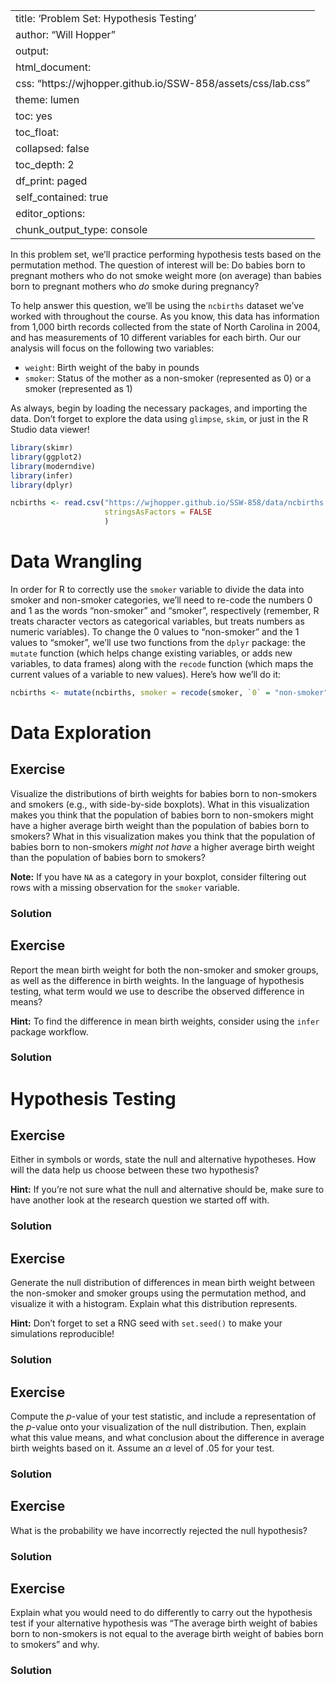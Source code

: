 
---
title: 'Problem Set: Hypothesis Testing'
author: "Will Hopper"
output:
  html_document:
    css: "https://wjhopper.github.io/SSW-858/assets/css/lab.css"
    theme: lumen
    toc: yes
    toc_float:
      collapsed: false
    toc_depth: 2
    df_print: paged
    self_contained: true
editor_options: 
  chunk_output_type: console
---

In this problem set, we'll practice performing hypothesis tests based on the permutation method. The question of interest will be: Do babies born to pregnant mothers who do not smoke weight more (on average) than babies born to pregnant mothers who *do* smoke during pregnancy? 

To help answer this question, we'll be using the `ncbirths` dataset we've worked with throughout the course. As you know, this data has information from 1,000 birth records collected from the state of North Carolina in 2004, and has measurements of 10 different variables for each birth. Our our analysis will focus on the following two variables:

- `weight`: Birth weight of the baby in pounds
- `smoker`: Status of the mother as a non-smoker (represented as 0) or a smoker (represented as 1)

As always, begin by loading the necessary packages, and importing the data. Don't forget to explore the data using `glimpse`, `skim`, or just in the R Studio data viewer!

```r
library(skimr)
library(ggplot2)
library(moderndive)
library(infer)
library(dplyr)
```

```r
ncbirths <- read.csv("https://wjhopper.github.io/SSW-858/data/ncbirths.csv",
                     stringsAsFactors = FALSE
                     )
```


# Data Wrangling

In order for R to correctly use the `smoker` variable to divide the data into smoker and non-smoker categories, we'll need to re-code the numbers 0 and 1 as the words "non-smoker" and "smoker", respectively (remember, R treats character vectors as categorical variables, but treats numbers as numeric variables). To change the 0 values to "non-smoker" and the 1 values to "smoker", we'll use two functions from the `dplyr` package: the `mutate` function (which helps change existing variables, or adds new variables, to data frames) along with the `recode` function (which maps the current values of a variable to new values). Here's how we'll do it:

```r
ncbirths <- mutate(ncbirths, smoker = recode(smoker, `0` = "non-smoker", `1` = "smoker"))
```


# Data Exploration

## Exercise
Visualize the distributions of birth weights for babies born to non-smokers and smokers (e.g., with side-by-side boxplots). What in this visualization makes you think that the population of babies born to non-smokers might have a higher average birth weight than the population of babies born to smokers? What in this visualization makes you think that the population of babies born to non-smokers *might not have* a higher average birth weight than the population of babies born to smokers?

**Note:** If you have `NA` as a category in your boxplot, consider filtering out rows with a missing observation for the `smoker` variable.

### Solution



## Exercise
Report the mean birth weight for both the non-smoker and smoker groups, as well as the difference in birth weights. In the language of hypothesis testing, what term would we use to describe the observed difference in means?

**Hint:** To find the difference in mean birth weights, consider using the `infer` package workflow.

### Solution



# Hypothesis Testing

## Exercise
Either in symbols or words, state the null and alternative hypotheses. How will the data help us choose between these two hypothesis?

**Hint:** If you're not sure what the null and alternative should be, make sure to have another look at the research question we started off with.

### Solution



## Exercise
Generate the null distribution of differences in mean birth weight between the non-smoker and smoker groups using the permutation method, and visualize it with a histogram. Explain what this distribution represents.

**Hint:** Don't forget to set a RNG seed with `set.seed()` to make your simulations reproducible!

### Solution



## Exercise
Compute the *p*-value of your test statistic, and include a representation of the *p*-value onto your visualization of the null distribution. Then, explain what this value means, and what conclusion about the difference in average birth weights based on it.  Assume an $\alpha$ level of .05 for your test.

### Solution



## Exercise 
What is the probability we have incorrectly rejected the null hypothesis?

### Solution



## Exercise
Explain what you would need to do differently to carry out the hypothesis test if your alternative hypothesis was "The average birth weight of babies born to non-smokers is not equal to the average birth weight of babies born to smokers" and why.

### Solution


